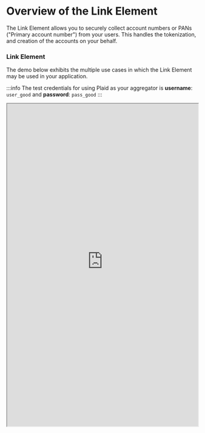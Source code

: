 # Overview of the Link Element

The Link Element allows you to securely collect account numbers or PANs ("Primary account number") from your users. This handles the tokenization, and creation of the accounts on your behalf.

### Link Element
The demo below exhibits the multiple use cases in which the Link Element may be used in your application.

:::info
The test credentials for using Plaid as your aggregator is **username**: `user_good` and **password**: `pass_good`
:::

<iframe
  width="100%"
  height="850"
  style={{ marginTop: 30 }}
  src="https://elements.dev.methodfi.com/?demo=link" />


### Link Element Flow Overview
The Link Element flow begins once your user is required to connect their `ach` or `liability` accounts.


#### 1. Create Element Token
Your backend server will make a request to `/elements/token` to generate a `element_token` for an `entity`. This `element_token` will be used to initialize the Link Element in your app.

➡️ [Implementation Guide - Create Element Token](/api/elements/link/implementation/create-token)

#### 2. Launch Link Element
Using the `element_token` to launch the Link Element for your user. Once the user successfully connects their financial account, the Link Element will return a temporary `public_account_token` to exchange and create a `account`.

➡️ [Implementation Guide - Launch Link Element](/api/elements/link/implementation/launch-link)

#### 3. Exchange Public Account
Your app will send the `public_account_token` to your backend server. Your backend server will then make a request to `/elements/accounts/exchange` to create the new account your user just linked.

➡️ [Implementation Guide - Exchange Public Account](/api/elements/link/implementation/exchange-public-accounts)


#### 4. Store your new account_id
The flow is now complete! You can now initiate payments to the newly created `account`.
